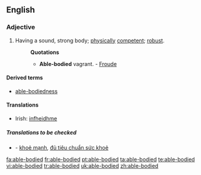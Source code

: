 ==English==

===Adjective===
{{en-adj|pos=[[able]]-[[body|bodied]]}}

# Having a sound, strong body; [[physically]] [[competent]]; [[robust]].
#:'''Quotations'''
#:*'''Able-bodied''' vagrant. - [[w:Froude|Froude]]

====Derived terms====
*[[able-bodiedness]]

====Translations====
*Irish: [[infheidhme]]

=====Translations to be checked=====
{{checktrans}}
*{{ttbc|Vietnamese}} - [[khoẻ mạnh]], [[đủ tiêu chuẩn sức khoẻ]]

[[fa:able-bodied]]
[[fr:able-bodied]]
[[pt:able-bodied]]
[[ta:able-bodied]]
[[te:able-bodied]]
[[vi:able-bodied]]
[[tr:able-bodied]]
[[uk:able-bodied]]
[[zh:able-bodied]]